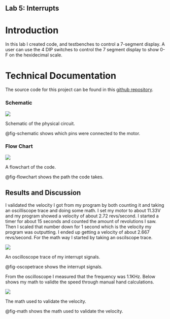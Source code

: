 ## Lab 5: Interrupts

# Introduction
In this lab I created code, and testbenches to control a 7-segment display. A user can use the 4 DIP switches to control the 7 segment display to show 0-F on the hexidecimal scale.

# Technical Documentation
The source code for this project can be found in this [github repository](https://github.com/njobanputra/e155_lab05).

### Schematic
::: {#fig-schematic}
![](images/schematic.png)

Schematic of the physical circuit.
:::

@fig-schematic shows which pins were connected to the motor.

### Flow Chart
::: {#fig-flowchart}
![](images/schematic.png)

A flowchart of the code.
:::

@fig-flowchart shows the path the code takes.

## Results and Discussion
I validated the velocity I got from my program by both counting it and taking an oscilliscope trace and doing some math. I set my motor to about 11.33V and my program showed a velocity of about 2.72 revs/second. I started a timer for about 15 seconds and counted the amount of revolutions I saw. Then I scaled that number down for 1 second which is the velocity my program was outputting. I ended up getting a velocity of about 2.667 revs/second. For the math way I started by taking an oscilscope trace.

::: {#fig-oscopetrace}
![](images/oscopeTrace.png)

An oscilloscope trace of my interrupt signals.
:::

@fig-oscopetrace shows the interrupt signals.

From the oscilloscope I measured that the frequency was 1.1KHz. Below shows my math to validte the speed through manual hand calculations. 

::: {#fig-math}
![](images/math.png)

The math used to validate the velocity.
:::

@fig-math shows the math used to validate the velocity.
